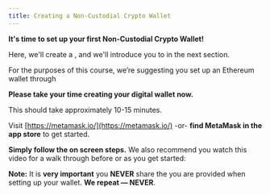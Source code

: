 ```yaml
---
title: Creating a Non-Custodial Crypto Wallet
---
```


**It's time to set up your first Non-Custodial Crypto Wallet!**

Here, we'll create a <Nutshell children="software wallet" glossaryEntry="content/glossary/software_wallet.mdx" />, and we'll introduce you to <Nutshell children="hardware wallets" glossaryEntry="content/glossary/hardware_wallet.mdx" /> in the next section.

For the purposes of this course, we’re suggesting you set up an Ethereum wallet through <Nutshell glossaryEntry="content/glossary/metamask.mdx" children="MetaMask." />

**Please take your time creating your digital wallet now.**

This should take approximately 10-15 minutes.

Visit [https://metamask.io/](https://metamask.io/) -or- **find MetaMask in the app store** to get started.&#x20;

**Simply follow the on screen steps.** We also recommend you watch this video for a walk through before or as you get started:

<YouTube youTubeId="Af_lQ1zUnoM" />

**Note:** It is **very important** you **NEVER** share the <Nutshell glossaryEntry="content/glossary/seed_phrase.mdx" children="seed phrase" /> you are provided when setting up your wallet. **We repeat — NEVER**.
